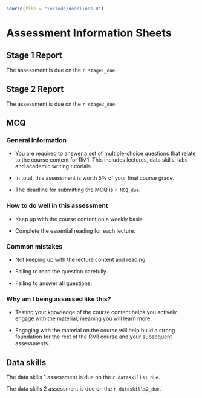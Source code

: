 ```r
source(file = "include/deadlines.R")
```

# Assessment Information Sheets {#AIS}

## Stage 1 Report

The assessment is due on the `r stage1_due`. 

## Stage 2 Report

The assessment is due on the `r stage2_due`. 

## MCQ

### General information

- You are required to answer a set of multiple-choice questions that relate to the course content for RM1. This includes lectures, data skills, labs and academic writing tutorials. 

- In total, this assessment is worth 5% of your final course grade. 

- The deadline for submitting the MCQ is `r MCQ_due`.

### How to do well in this assessment

- Keep up with the course content on a weekly basis.

- Complete the essential reading for each lecture.

### Common mistakes

- Not keeping up with the lecture content and reading.

- Failing to read the question carefully.

- Failing to answer all questions. 

### Why am I being assessed like this?

- Testing your knowledge of the course content helps you actively engage with the material, meaning you will learn more.

- Engaging with the material on the course will help build a strong foundation for the rest of the RM1 course and your subsequent assessments. 

## Data skills

The data skills 1 assessment is due on the `r dataskills1_due`. 

The data skills 2 assessment is due on the `r dataskills2_due`. 


